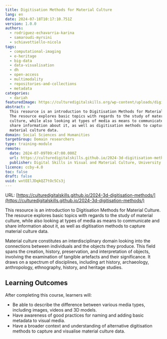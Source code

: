 ```yaml
---
title: Digitisation Methods for Material Culture
lang: en
date: 2024-07-18T10:17:10.751Z
version: 1.0.0
authors:
  - rodriguez-echavarria-karina
  - samaroudi-myrsini
  - schiavottiello-nicola
tags:
  - computational-imaging
  - e-heritage
  - big-data
  - data-visualisation
  - dh
  - open-access
  - multimodality
  - repositories-and-collections
  - metadata
categories:
  - dariah
featuredImage: https://culturedigitalskills.org/wp-content/uploads/digitisationmethods_poster.png
abstract: >
  This resource is an introduction to Digitisation Methods for Material Culture.
  The resource explores basic topics with regards to the study of material
  culture, while also looking at types of media as means to communicate and
  share information about it, as well as digitisation methods to capture
  material culture data.
domain: Social Sciences and Humanities
targetGroup: Domain researchers
type: training-module
remote:
  date: 2024-07-09T09:47:00.000Z
  url: https://culturedigitalskills.github.io/2024-3d-digitisation-methods/
  publisher: Digital Skills in Visual and Material Culture, University of Brighton
licence: ccby-4.0
toc: false
draft: false
uuid: wxtEElJDqkQZ7tOc5Cs3j
---
```

URL: [https://culturedigitalskills.github.io/2024-3d-digitisation-methods/](https://culturedigitalskills.github.io/2024-3d-digitisation-methods/)

This resource is an introduction to Digitisation Methods for Material Culture. The resource explores basic topics with regards to the study of material culture, while also looking at types of media as means to communicate and share information about it, as well as digitisation methods to capture material culture data.

Material culture constitutes an interdisciplinary domain looking into the connections between individuals and the objects they produce. This field spans the creation, history, preservation, and interpretation of objects, involving the examination of tangible artefacts and their significance. It draws on a spectrum of disciplines, including art history, archaeology, anthropology, ethnography, history, and heritage studies.

## **Learning Outcomes**

After completing this course, learners will:

- Be able to describe the difference between various media types, including images, videos and 3D models.
- Have awareness of good practices for naming and adding basic metadata to visual media.
- Have a broader context and understanding of alternative digitisation methods to capture and visualise material culture data.

<ExternalResource title="Interested in learning more?" subtitle="Check out the tutorial Digitisation Methods for Material Culture" url="https://culturedigitalskills.github.io/2024-3d-digitisation-methods/" />
